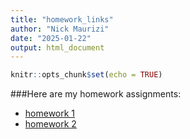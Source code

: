 ```yaml
---
title: "homework_links"
author: "Nick Maurizi"
date: "2025-01-22"
output: html_document
---
```


```r
knitr::opts_chunk$set(echo = TRUE)
```

###Here are my homework assignments:

- [homework 1](homework1.html)
- [homework 2](homework2.html)



